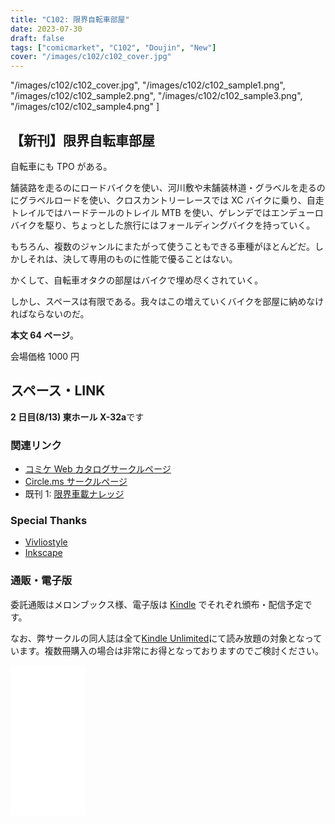 ```yaml
---
title: "C102: 限界自転車部屋"
date: 2023-07-30
draft: false
tags: ["comicmarket", "C102", "Doujin", "New"]
cover: "/images/c102/c102_cover.jpg"
---
```


  "/images/c102/c102_cover.jpg",
  "/images/c102/c102_sample1.png",
  "/images/c102/c102_sample2.png",
  "/images/c102/c102_sample3.png",
  "/images/c102/c102_sample4.png"
]

## 【新刊】限界自転車部屋

<SampleSlide sampleImageUrls={samples} />

自転車にも TPO がある。

舗装路を走るのにロードバイクを使い、河川敷や未舗装林道・グラベルを走るのにグラベルロードを使い、クロスカントリーレースでは XC バイクに乗り、自走トレイルではハードテールのトレイル MTB を使い、ゲレンデではエンデューロバイクを駆り、ちょっとした旅行にはフォールディングバイクを持っていく。

もちろん、複数のジャンルにまたがって使うこともできる車種がほとんどだ。しかしそれは、決して専用のものに性能で優ることはない。

かくして、自転車オタクの部屋はバイクで埋め尽くされていく。

しかし、スペースは有限である。我々はこの増えていくバイクを部屋に納めなければならないのだ。

**本文 64 ページ**。

会場価格 1000 円

## スペース・LINK

**2 日目(8/13) 東ホール X-32a**です

### 関連リンク

- [コミケ Web カタログサークルページ](https://webcatalog.circle.ms/Perma/Circle/10349446/)
- [Circle.ms サークルページ](https://portal.circle.ms/Circle/Index/10349446)
- 既刊 1: [限界車載ナレッジ](/c101/)

### Special Thanks

- [Vivliostyle](https://vivliostyle.org/)
- [Inkscape](https://inkscape.org/)

### 通販・電子版

委託通販はメロンブックス様、電子版は [Kindle](https://amzn.to/3QfYLgP) でそれぞれ頒布・配信予定です。

なお、弊サークルの同人誌は全て[Kindle Unlimited](https://amzn.to/3GsXhaT)にて読み放題の対象となっています。複数冊購入の場合は非常にお得となっておりますのでご検討ください。

<iframe
  sandbox="allow-popups allow-scripts allow-modals allow-forms allow-same-origin"
  style="width:120px;height:240px;"
  marginwidth="0"
  marginheight="0"
  scrolling="no"
  frameborder="0"
  src="//rcm-fe.amazon-adsystem.com/e/cm?lt1=_blank&bc1=000000&IS2=1&bg1=FFFFFF&fc1=000000&lc1=0000FF&t=e4pe82k8tfec-22&language=ja_JP&o=9&p=8&l=as4&m=amazon&f=ifr&ref=as_ss_li_til&asins=B0CD62L95G&linkId=5a9b5d2e6c1a3c235961745c18ef029b"
></iframe>
